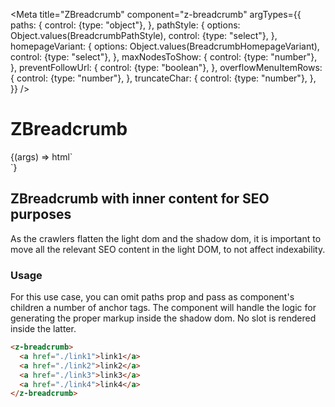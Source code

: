 
<Meta
  title="ZBreadcrumb"
  component="z-breadcrumb"
  argTypes={{
    paths: {
      control: {type: "object"},
    },
    pathStyle: {
      options: Object.values(BreadcrumbPathStyle),
      control: {type: "select"},
    },
    homepageVariant: {
      options: Object.values(BreadcrumbHomepageVariant),
      control: {type: "select"},
    },
    maxNodesToShow: {
      control: {type: "number"},
    },
    preventFollowUrl: {
      control: {type: "boolean"},
    },
    overflowMenuItemRows: {
      control: {type: "number"},
    },
    truncateChar: {
      control: {type: "number"},
    },
  }}
/>

# ZBreadcrumb

<Canvas>
  <Story
    name="Breadcrumb"
    args={{
      pathStyle: BreadcrumbPathStyle.SEMIBOLD,
      paths: [
        {text: "Path 1", path: "https://www.zanichelli.it"},
        {text: "Lingua inglese - Scuola secondaria di primo grado", path: "/path2"},
        {text: "Lingua Inglese - Lessico e funzioni linguistiche e comunicative", path: "/path3"},
        {text: "Il tempo libero e i luoghi del tempo libero", path: "/path4"},
        {text: "Chiedere di e descrivere le proprie vacanze", path: "/path5"},
      ],
      homepageVariant: BreadcrumbHomepageVariant.ICON,
      maxNodesToShow: 5,
      preventFollowUrl: false,
      overflowMenuItemRows: 0,
      truncateChar: 30,
    }}
  >
    {(args) => html`<div class="container">
      <z-breadcrumb
        path-style=${args.pathStyle}
        paths=${JSON.stringify(args.paths)}
        homepage-variant=${args.homepageVariant}
        max-nodes-to-show=${args.maxNodesToShow}
        prevent-follow-url=${args.preventFollowUrl}
        overflow-menu-item-rows=${args.overflowMenuItemRows}
        truncate-char=${args.truncateChar}
      ></z-breadcrumb>
    </div>`}
  </Story>
</Canvas>

<ArgsTable of="z-breadcrumb" />

## ZBreadcrumb with inner content for SEO purposes

As the crawlers flatten the light dom and the shadow dom, it is important to move all the relevant SEO content in the light DOM, to not affect indexability.

### Usage

For this use case, you can omit paths prop and pass as component's children a number of anchor tags.
The component will handle the logic for generating the proper markup inside the shadow dom.
No slot is rendered inside the latter.

```html
<z-breadcrumb>
  <a href="./link1">link1</a>
  <a href="./link2">link2</a>
  <a href="./link3">link3</a>
  <a href="./link4">link4</a>
</z-breadcrumb>
```
